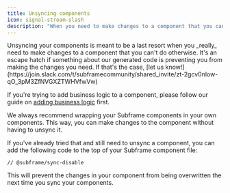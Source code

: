 ```yaml
---
title: Unsyncing components
icon: signal-stream-slash
description: "When you need to make changes to a component that you can't do otherwise"
---
```


<Warning>
    Unsyncing your components is meant to be a last resort when you _really_ need to make changes to a component that you can't do otherwise. It's an escape hatch if something about our generated code is preventing you from making the changes you need. If that's the case, [let us know!](https://join.slack.com/t/subframecommunity/shared_invite/zt-2gcv0nlow-qO_3pM3ZfNVGXZTWHVfwVw)
</Warning>

If you're trying to add business logic to a component, please follow our guide on [adding business logic](/developing-with-subframe/basics/adding-business-logic) first.

We always recommend wrapping your Subframe components in your own components. This way, you can make changes to the component without having to unsync it.

If you've already tried that and still need to unsync a component, you can add the following code to the top of your Subframe component file:

```tsx
// @subframe/sync-disable
```

This will prevent the changes in your component from being overwritten the next time you sync your components.

